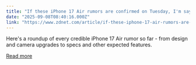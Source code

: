 ```yaml
---
title: "If these iPhone 17 Air rumors are confirmed on Tuesday, I'm saying goodbye to my phone"
date: "2025-09-08T08:40:16.000Z"
link: "https://www.zdnet.com/article/if-these-iphone-17-air-rumors-are-confirmed-on-tuesday-im-saying-goodbye-to-my-phone/"
---
```


Here's a roundup of every credible iPhone 17 Air rumor so far - from design and camera upgrades to specs and other expected features.

[Read more](https://www.zdnet.com/article/if-these-iphone-17-air-rumors-are-confirmed-on-tuesday-im-saying-goodbye-to-my-phone/)
